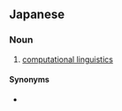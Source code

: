 ==Japanese==
{{ja-kanjitab|けい|さん|げん|ご|がく|yomi=o}}

===Noun===
{{ja-noun|けいさん げんごがく}}

# [[computational linguistics]]

====Synonyms====
* {{ja-r|計算機言語学|けいさんき げんごがく}}